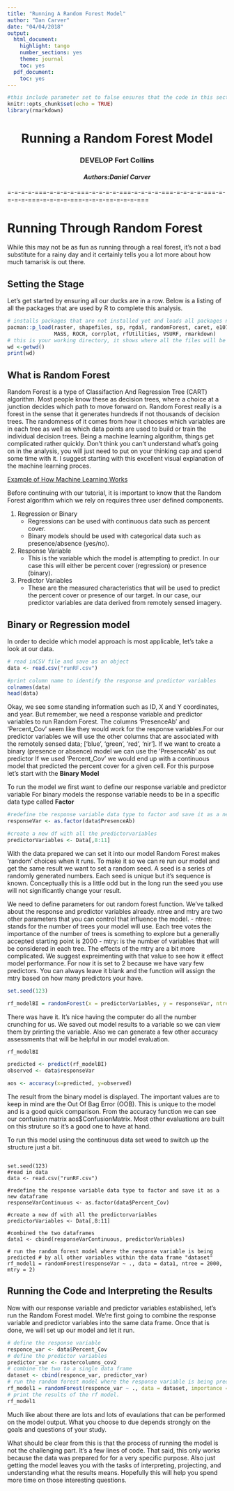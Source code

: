 ---
title: "Running A Random Forest Model"
author: "Dan Carver"
date: "04/04/2018"
output:
  html_document:
    highlight: tango
    number_sections: yes
    theme: journal
    toc: yes
  pdf_document:
    toc: yes
---

```{r setup, include=FALSE}
#this include parameter set to false ensures that the code in this section is not shown in the final product.
knitr::opts_chunk$set(echo = TRUE)
library(rmarkdown)
```

<center><h1>**Running a Random Forest Model**</h1></center>
<center><h3>**DEVELOP Fort Collins** </h3></center>
<center><h4>*Authors:Daniel Carver*</h4></center>


 =-=-=-=-===-=-=-=-=-===-=-=-=-=-===-=-=-=-=-===-=-=-=-=-===-=-=-=-=-===-=-=-=-=-===-=-=-=-==-=-=-=-===

# Running Through Random Forest
While this may not be as fun as running through a real forest, it's not a bad substitute for a rainy day and it certainly tells you a lot more about how much tamarisk is out there.

## Setting the Stage
Let's get started by ensuring all our ducks are in a row. Below is a listing of all the packages that are used by R to complete this analysis.

```{r}
# installs packages that are not installed yet and loads all packages needed
pacman::p_load(raster, shapefiles, sp, rgdal, randomForest, caret, e1071,
               MASS, ROCR, corrplot, rfUtilities, VSURF, rmarkdown)
# this is your working directory, it shows where all the files will be stored
wd <-getwd()
print(wd)
```

## What is Random Forest
Random Forest is a type of Classifaction And Regression Tree (CART) algorithm. Most people know these as decision trees, where a choice at a junction decides which path to move forward on. Random Forest really is a forest in the sense that it generates hundreds if not thousands of decision trees. The randomness of it comes from how it chooses which variables are in each tree as well as which data points are used to build or train the individual decision trees. Being a machine learning algorithm, things get complicated rather quickly. Don't think you can't understand what's going on in the analysis, you will just need to put on your thinking cap and spend some time with it. I suggest starting with this excellent visual explanation of the machine learning proces.

[Example of How Machine Learning Works](http://www.r2d3.us/visual-intro-to-machine-learning-part-1/)

Before continuing with our tutorial, it is important to know that the Random Forest algorithm which we rely on requires three user defined components.

1. Regression or Binary
    + Regressions can be used with continuous data such as percent  cover.
    + Binary models should be used with categorical data such as presence/absence (yes/no).
2. Response Variable
    + This is the variable which the model is attempting to predict. In our case this will either be percent cover (regression) or presence (binary).
3. Predictor Variables
    + These are the measured characteristics that will be used to predict the percent cover or presence of our target. In our case, our predictor variables are data derived from remotely sensed imagery.


## Binary or Regression model
In order to decide which model approach is most applicable, let's take a look at our data.

```{r}

# read inCSV file and save as an object
data <- read.csv("runRF.csv")

#print column name to identify the response and predictor variables
colnames(data)
head(data)

```

Okay, we see some standing information such as ID, X and Y coordinates, and year. But remember, we need a response variable and predictor variables to run Random Forest. The columns 'PresenceAb' and 'Percent_Cov' seem like they would work for the response variables.For our predictor variables we will use the other columns that are associated with the remotely sensed data; ['blue', 'green', 'red', 'nir'].
If we want to create a binary (presence or absence) model we can use the 'PresenceAb' as out predictor
If we used 'Percent_Cov' we would end up with a continuous model that predicted the percent cover for a given cell.
For this purpose let's start with the **Binary Model**


To run the model we first want to define our response variable and predictor variable
For binary models the response variable needs to be in a specific data type called **Factor**

```{r}

#redefine the response variable data type to factor and save it as a new dataframe
responseVar <- as.factor(data$PresenceAb)

#create a new df with all the predictorvariables
predictorVariables <- Data[,8:11]

```
With the data prepared we can set it into our model
Random Forest makes 'random' choices when it runs. To make it so we can re run our model and get the same result we want to set a random seed. A seed is a series of randomly generated numbers. Each seed is unique but it's sequence is known. Conceptually this is a little odd but in the long run the seed you use  will not significantly change your result.

We need to define parameters for out random forest function. We've talked about the response and predictor variables already. ntree and mtry are two other parameters that you can control that influence the model.
- ntree: stands for the number of trees your model will use. Each tree votes the importance of the number of trees is something to explore but a generally accepted starting point is 2000
- mtry: is the number of variables that will be considered in each tree. The effects of the mtry are a bit more complicated. We suggest expreimenting with that value to see how it effect model performance. For now it is set to 2 because we have vary few predictors. You can always leave it blank and the function will assign the mtry based on how many predictors your have.

```{r}

set.seed(123)

rf_modelBI = randomForest(x = predictorVariables, y = responseVar, ntree = 2000, mtry = 2)

```

There was have it. It's nice having the computer do all the number crunching for us.
We saved out model results to a variable so we can view them by printing the variable.
Also we can generate a few other accuracy assessments that will be helpful in our model evaluation.

```{r}
rf_modelBI

predicted <- predict(rf_modelBI)
observed <- data$responseVar

aos <- accuracy(x=predicted, y=observed)

```

The result from the binary model is displayed. The important values are to keep in mind are the Out Of Bag Error (OOB). This is unique to the model and is a good quick comparison. From the accuracy function we can see our confusion matrix aos$ConfusionMatrix. Most other evaluations are built on this struture so it's a good one to have at hand.


To run this model using the continuous data set weed to switch up the structure just a bit.

```

set.seed(123)
#read in data
data <- read.csv("runRF.csv")

#redefine the response variable data type to factor and save it as a new dataframe
responseVarContinuous <- as.factor(data$Percent_Cov)

#create a new df with all the predictorvariables
predictorVariables <- Data[,8:11]

#combined the two dataframes
data1 <- cbind(responseVarContinuous, predictorVariables)

# run the random forest model where the response variable is being predicted # by all other variables within the data frame "dataset"
rf_model1 = randomForest(responseVar ~ ., data = data1, ntree = 2000, mtry = 2)

```






## Running the Code and Interpreting the Results

Now with our response variable and predictor variables established, let's run the Random Forest model.
We're first going to combine the response variable and predictor variables into the same data frame. Once that is done, we will set up our model and let it run.
```{r fig.cap = "Results of the regression random forest model. These values are useful for comparing values across multiple models when testing model input or parameters."}
# define the response variable
responce_var <- data$Percent_Cov
# define the predictor variables
predictor_var <- rastercolumns_cov2
# combine the two to a single data frame
dataset <- cbind(responce_var, predictor_var)
# run the random forest model where the response variable is being predicted # by all other variables within the data frame "dataset"
rf_model1 = randomForest(responce_var ~ ., data = dataset, importance = TRUE)
# print the results of the rf model.
rf_model1

```

Much like about there are lots and lots of evaulations that can be performed on the model output. What you choose to due depends strongly on the goals and questions of your study.

What should be clear from this is that the process of running the model is not the challenging part. It's a few lines of code. That said, this only works because the data was prepared for for a very specific purpose. Also just getting the model leaves you with the tasks of interpreting, projecting, and understanding what the results means. Hopefully this will help you spend more time on those interesting questions.


